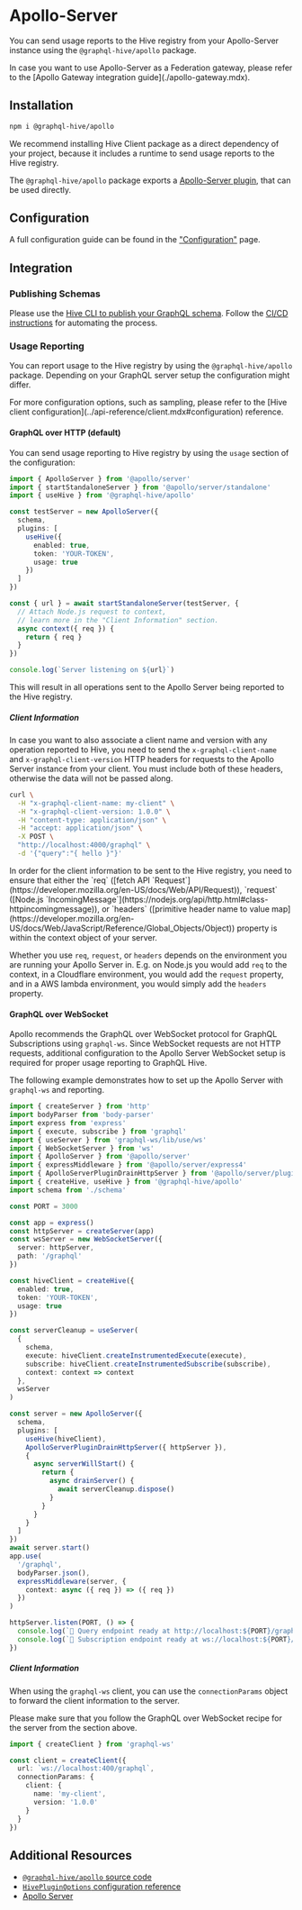 
# Apollo-Server

You can send usage reports to the Hive registry from your Apollo-Server instance using the
`@graphql-hive/apollo` package.

<Callout type="warning">
  In case you want to use Apollo-Server as a Federation gateway, please refer to the [Apollo Gateway
  integration guide](./apollo-gateway.mdx).
</Callout>

## Installation

```sh npm2yarn
npm i @graphql-hive/apollo
```

<Callout type="info">
  We recommend installing Hive Client package as a direct dependency of your project, because it
  includes a runtime to send usage reports to the Hive registry.
</Callout>

The `@graphql-hive/apollo` package exports a
[Apollo-Server plugin](https://www.apollographql.com/docs/apollo-server/), that can be used
directly.

## Configuration

A full configuration guide can be found in the
["Configuration"](../api-reference/client.mdx#configuration) page.

## Integration

### Publishing Schemas

Please use the [Hive CLI to publish your GraphQL schema](../api-reference/cli.mdx#publish-a-schema).
Follow the [CI/CD instructions](./ci-cd.mdx) for automating the process.

### Usage Reporting

You can report usage to the Hive registry by using the `@graphql-hive/apollo` package. Depending on
your GraphQL server setup the configuration might differ.

<Callout>
  For more configuration options, such as sampling, please refer to the [Hive client
  configuration](../api-reference/client.mdx#configuration) reference.
</Callout>

#### GraphQL over HTTP (default)

You can send usage reporting to Hive registry by using the `usage` section of the configuration:

```ts filename="Node.js Apollo Server S setup" {8-12,19-21}
import { ApolloServer } from '@apollo/server'
import { startStandaloneServer } from '@apollo/server/standalone'
import { useHive } from '@graphql-hive/apollo'

const testServer = new ApolloServer({
  schema,
  plugins: [
    useHive({
      enabled: true,
      token: 'YOUR-TOKEN',
      usage: true
    })
  ]
})

const { url } = await startStandaloneServer(testServer, {
  // Attach Node.js request to context,
  // learn more in the "Client Information" section.
  async context({ req }) {
    return { req }
  }
})

console.log(`Server listening on ${url}`)
```

This will result in all operations sent to the Apollo Server being reported to the Hive registry.

##### Client Information

In case you want to also associate a client name and version with any operation reported to Hive,
you need to send the `x-graphql-client-name` and `x-graphql-client-version` HTTP headers for
requests to the Apollo Server instance from your client. You must include both of these headers,
otherwise the data will not be passed along.

```bash filename="Example HTTP Request with client headers" {2-3}
curl \
  -H "x-graphql-client-name: my-client" \
  -H "x-graphql-client-version: 1.0.0" \
  -H "content-type: application/json" \
  -H "accept: application/json" \
  -X POST \
  "http://localhost:4000/graphql" \
  -d '{"query":"{ hello }"}'
```

<Callout type='info'>
In order for the client information to be sent to the Hive registry, you need to ensure that either
the `req` ([fetch API `Request`](https://developer.mozilla.org/en-US/docs/Web/API/Request)),
`request` ([Node.js `IncomingMessage`](https://nodejs.org/api/http.html#class-httpincomingmessage)),
or `headers`
([primitive header name to value map](https://developer.mozilla.org/en-US/docs/Web/JavaScript/Reference/Global_Objects/Object))
property is within the context object of your server.

Whether you use `req`, `request`, or `headers` depends on the environment you are running your
Apollo Server in. E.g. on Node.js you would add `req` to the context, in a Cloudflare environment,
you would add the `request` property, and in a AWS lambda environment, you would simply add the
`headers` property.

</Callout>

#### GraphQL over WebSocket

Apollo recommends the GraphQL over WebSocket protocol for GraphQL Subscriptions using `graphql-ws`.
Since WebSocket requests are not HTTP requests, additional configuration to the Apollo Server
WebSocket setup is required for proper usage reporting to GraphQL Hive.

The following example demonstrates how to set up the Apollo Server with `graphql-ws` and reporting.

```ts filename="Node.js Apollo Server WebSocket setup" {4,9,22-26,31,32,59}
import { createServer } from 'http'
import bodyParser from 'body-parser'
import express from 'express'
import { execute, subscribe } from 'graphql'
import { useServer } from 'graphql-ws/lib/use/ws'
import { WebSocketServer } from 'ws'
import { ApolloServer } from '@apollo/server'
import { expressMiddleware } from '@apollo/server/express4'
import { ApolloServerPluginDrainHttpServer } from '@apollo/server/plugin/drainHttpServer'
import { createHive, useHive } from '@graphql-hive/apollo'
import schema from './schema'

const PORT = 3000

const app = express()
const httpServer = createServer(app)
const wsServer = new WebSocketServer({
  server: httpServer,
  path: '/graphql'
})

const hiveClient = createHive({
  enabled: true,
  token: 'YOUR-TOKEN',
  usage: true
})

const serverCleanup = useServer(
  {
    schema,
    execute: hiveClient.createInstrumentedExecute(execute),
    subscribe: hiveClient.createInstrumentedSubscribe(subscribe),
    context: context => context
  },
  wsServer
)

const server = new ApolloServer({
  schema,
  plugins: [
    useHive(hiveClient),
    ApolloServerPluginDrainHttpServer({ httpServer }),
    {
      async serverWillStart() {
        return {
          async drainServer() {
            await serverCleanup.dispose()
          }
        }
      }
    }
  ]
})
await server.start()
app.use(
  '/graphql',
  bodyParser.json(),
  expressMiddleware(server, {
    context: async ({ req }) => ({ req })
  })
)

httpServer.listen(PORT, () => {
  console.log(`🚀 Query endpoint ready at http://localhost:${PORT}/graphql`)
  console.log(`🚀 Subscription endpoint ready at ws://localhost:${PORT}/graphql`)
})
```

##### Client Information

When using the `graphql-ws` client, you can use the `connectionParams` object to forward the client
information to the server.

Please make sure that you follow the GraphQL over WebSocket recipe for the server from the section
above.

```ts filename="GraphQL over WebSocket client configuration"
import { createClient } from 'graphql-ws'

const client = createClient({
  url: `ws://localhost:400/graphql`,
  connectionParams: {
    client: {
      name: 'my-client',
      version: '1.0.0'
    }
  }
})
```

## Additional Resources

- [`@graphql-hive/apollo` source code](https://github.com/graphql-hive/platform/tree/main/packages/libraries/apollo)
- [`HivePluginOptions` configuration reference](https://github.com/graphql-hive/platform/blob/main/packages/libraries/core/src/client/types.ts)
- [Apollo Server](https://www.apollographql.com/docs/apollo-server/)
